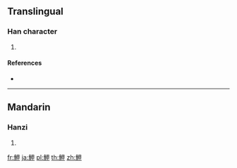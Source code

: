 {{character info/new}}
==Translingual==

===Han character===
{{Han char|rn=195|rad=魚|as=05|sn=16|four=26350|canj=NFWL}}

# {{defn|Han|sort=魚05}}

====References====
* {{Han ref|kx=1467.070|dkj=46034|dj=2000.190|hdz=74681.060|uh=9B7B|ud=39803|bh=EC78|bd=60536}}

----

==Mandarin==

===Hanzi===
{{cmn-hanzi|pin=[[xiá]] ([[xia2]])|wg=hsia<sup>2</sup>}}

# {{defn|lang=cmn|sort=魚05}}

[[fr:魻]]
[[ja:魻]]
[[pl:魻]]
[[th:魻]]
[[zh:魻]]
